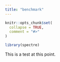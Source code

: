 ```yaml
---
title: "benchmark"
---
```


```r
knitr::opts_chunk$set(
  collapse = TRUE,
  comment = "#>"
)
```

```r
library(spectre)
```

This is a test at this point.